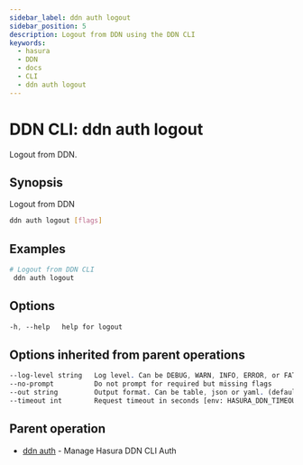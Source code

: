 ```yaml
---
sidebar_label: ddn auth logout
sidebar_position: 5
description: Logout from DDN using the DDN CLI
keywords:
  - hasura
  - DDN
  - docs
  - CLI
  - ddn auth logout
---
```


# DDN CLI: ddn auth logout

Logout from DDN.

## Synopsis

Logout from DDN

```bash
ddn auth logout [flags]
```

## Examples

```bash
# Logout from DDN CLI
 ddn auth logout
```

## Options

```sass
-h, --help   help for logout
```

## Options inherited from parent operations

```sass
--log-level string   Log level. Can be DEBUG, WARN, INFO, ERROR, or FATAL. (default "INFO")
--no-prompt          Do not prompt for required but missing flags
--out string         Output format. Can be table, json or yaml. (default "table")
--timeout int        Request timeout in seconds [env: HASURA_DDN_TIMEOUT] (default 100)
```

## Parent operation

- [ddn auth](/reference/cli/commands/ddn_auth) - Manage Hasura DDN CLI Auth
